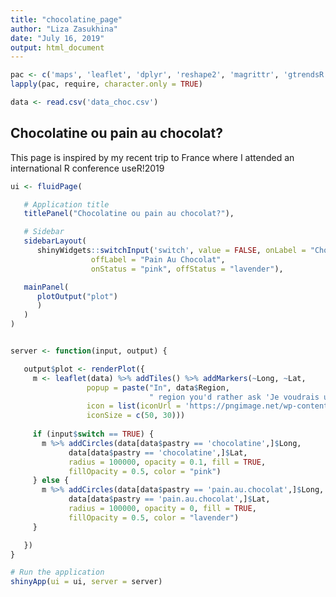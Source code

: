 ```yaml
---
title: "chocolatine_page"
author: "Liza Zasukhina"
date: "July 16, 2019"
output: html_document
---
```


```r
pac <- c('maps', 'leaflet', 'dplyr', 'reshape2', 'magrittr', 'gtrendsR', 'shiny', 'shinyWidgets')
lapply(pac, require, character.only = TRUE)

data <- read.csv('data_choc.csv')
```

## Chocolatine ou pain au chocolat?

This page is inspired by my recent trip to France where I attended an international R
conference useR!2019


```r
ui <- fluidPage(

   # Application title
   titlePanel("Chocolatine ou pain au chocolat?"),

   # Sidebar
   sidebarLayout(
      shinyWidgets::switchInput('switch', value = FALSE, onLabel = "Chocolatine", 
                  offLabel = "Pain Au Chocolat",
                  onStatus = "pink", offStatus = "lavender"),

   mainPanel(
      plotOutput("plot")
      )
   )
)


server <- function(input, output) {

   output$plot <- renderPlot({
     m <- leaflet(data) %>% addTiles() %>% addMarkers(~Long, ~Lat,
                 popup = paste("In", data$Region,
                               " region you'd rather ask 'Je voudrais un(e)", data$pastry, "'"),
                 icon = list(iconUrl = 'https://pngimage.net/wp-content/uploads/2018/05/chocolatine-png-4.png',
                 iconSize = c(50, 30)))
     
     if (input$switch == TRUE) {
       m %>% addCircles(data[data$pastry == 'chocolatine',]$Long,
             data[data$pastry == 'chocolatine',]$Lat,
             radius = 100000, opacity = 0.1, fill = TRUE,
             fillOpacity = 0.5, color = "pink")
     } else {
       m %>% addCircles(data[data$pastry == 'pain.au.chocolat',]$Long,
             data[data$pastry == 'pain.au.chocolat',]$Lat,
             radius = 100000, opacity = 0, fill = TRUE,
             fillOpacity = 0.5, color = "lavender")
     }

   })
}

# Run the application
shinyApp(ui = ui, server = server)
```


